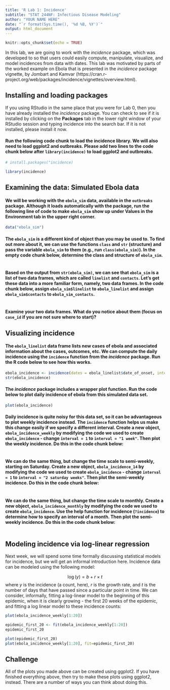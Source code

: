 ---
title: 'R Lab 1: Incidence'
subtitle: "STAT 244NF: Infectious Disease Modeling"
author: "YOUR NAME HERE"
date: "`r format(Sys.time(), '%d %B, %Y')`"
output: html_document
---

```{r setup, include=FALSE}
knitr::opts_chunk$set(echo = TRUE)
```

In this lab, we are going to work with the *incidence* package, which was developed to so that users could easily compute, manipulate, visualize, and model incidences from data with dates. This lab was motivated by parts of the worked example on Ebola that is presented in the *incidence* package vignette, by Jombart and Kamvar (https://cran.r-project.org/web/packages/incidence/vignettes/overview.html).

## Installing and loading packages

If you using RStudio in the same place that you were for Lab 0, then you have already installed the *incidence* package. You can check to see if it is installed by clicking on the **Packages** tab in the lower right window of your RStudio session and typing incidence into the search bar. If it is not installed, please install it now. 

#### Run the following code chunk to load the incidence library. We will also need to load ggplot2 and outbreaks. Please add two lines to the code chunk below after `library(incidence)` to load ggplot2 and outbreaks.

```{r}
# install.packages("incidence)

library(incidence)

```

## Examining the data: Simulated Ebola data

#### We will be working with the `ebola_sim` data, available in the `outbreaks` package. Although it loads automatically with the package, run the following line of code to make `ebola_sim` show up under Values in the Environment tab in the upper right corner. 

```{r}
data("ebola_sim")
```

#### The `ebola_sim` is a different kind of object than you may be used to. To find out more about it, we can use the functions `class` and `str` (structure) and pass the variable `ebola_sim` to them (e.g., run `class(ebola_sim)`). In the empty code chunk below, determine the class and structure of `ebola_sim`.

```{r}

```

#### Based on the output from `str(ebola_sim)`, we can see that `ebola_sim` is a list of two data frames, which are called `linelist` and `contacts`. Let's get these data into a more familiar form, namely, two data frames. In the code chunk below, assign `ebola_sim$linelist` to `ebola_linelist` and assign `ebola_sim$contacts` to `ebola_sim_contacts`.

```{r}
 
```

#### Examine your two data frames. What do you notice about them (focus on `case_id` if you are not sure where to start)? 



## Visualizing incidence

#### The `ebola_linelist` data frame lists new cases of ebola and associated information about the cases, outcomes, etc. We can compute the daily incidence using the `incidence` function from the *incidence* package. Run the R code below to see how this works.

```{r}
ebola_incidence <- incidence(dates = ebola_linelist$date_of_onset, interval = 1)
str(ebola_incidence)
```

#### The *incidence* package includes a wrapper plot function. Run the code below to plot daily incidence of ebola from this simulated data set.

```{r warning=FALSE}
plot(ebola_incidence)
```
#### Daily incidence is quite noisy for this data set, so it can be advantageous to plot weekly incidence instead. The `incidence` function helps us make this change easily if we specify a different interval. Create a new object, `ebola_incidence_weekly` by modifying the code we used to create `ebola_incidence` - change `interval = 1` to `interval = "1 week"`. Then plot the weekly incidence. Do this in the code chunk below:

```{r}

```

#### We can do the same thing, but change the time scale to semi-weekly, starting on Saturday. Create a new object, `ebola_incidence_14` by modifying the code we used to create `ebola_incidence` - change `interval = 1` to `interval = "2 saturday weeks"`. Then plot the semi-weekly incidence. Do this in the code chunk below:

```{r}

```

#### We can do the same thing, but change the time scale to monthly. Create a new object, `ebola_incidence_monthly` by modifying the code we used to create `ebola_incidence`. Use the help function for incidence (`?incidence`) to determine how to specify an interval of a month. Then plot the semi-weekly incidence. Do this in the code chunk below:

```{r}

```

## Modeling incidence via log-linear regression

Next week, we will spend some time formally discussing statistical models for incidence, but we will get an informal introduction here. Incidence data can be modeled using the following model:

$$
\log(y)= b + r\times t
$$
where $y$ is the incidence (a count, here), $r$ is the growth rate, and $t$ is the number of days that have passed since a particular point in time. We can consider, informally, fitting a log-linear model to the beginning of this epidemic, when it is clearly growing - the first 20 weeks of the epidemic, and fitting a log linear model to these incidence counts:

```{r}
plot(ebola_incidence_weekly[1:20])

epidemic_first_20 <- fit(ebola_incidence_weekly[1:20])
epidemic_first_20

plot(epidemic_first_20)
plot(ebola_incidence_weekly[1:20], fit=epidemic_first_20)
```


## Challenge

All of the plots you made above can be created using ggplot2. If you have finished everything above, then try to make these plots using ggplot2, instead. There are a number of ways you can think about doing this. 
